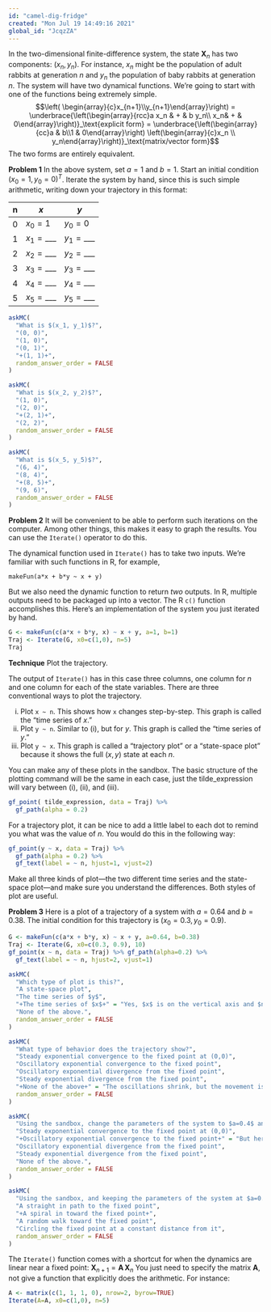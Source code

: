 ```yaml
---
id: "camel-dig-fridge"
created: "Mon Jul 19 14:49:16 2021"
global_id: "JcqzZA"
---
```


In the two-dimensional finite-difference system, the state ${\mathbf X}_n$ has two components: $(x_n, y_n)$. For instance, $x_n$ might be the population of adult rabbits at generation $n$ and $y_n$ the population of baby rabbits at generation $n$.  The system will have two dynamical functions. We're going to start with one of the functions being extremely simple.
$$\left( \begin{array}{c}x_{n+1}\\y_{n+1}\end{array}\right) = \underbrace{\left(\begin{array}{rcc}a x_n & + & b y_n\\ x_n& + & 0\end{array}\right)}_\text{explicit form} = \underbrace{\left(\begin{array}{cc}a & b\\1 & 0\end{array}\right) 
\left(\begin{array}{c}x_n \\ y_n\end{array}\right)}_\text{matrix/vector form}$$
The two forms are entirely equivalent. 

**Problem 1** In the above system, set $a=1$ and $b=1$. Start an initial condition $(x_0=1, y_0 = 0)^T$. Iterate the system by hand, since this is such simple arithmetic, writing down your trajectory in this format:

n | $x$ | $y$
--|-----|-----
0 | $x_0 = 1$ | $y_0 = 0$
1 | $x_1 = \_\_\_$ | $y_1 = \_\_\_$
2 | $x_2 = \_\_\_$ | $y_2 = \_\_\_$
3 | $x_3 = \_\_\_$ | $y_3 = \_\_\_$
4 | $x_4 = \_\_\_$ | $y_4 = \_\_\_$
5 | $x_5 = \_\_\_$ | $y_5 = \_\_\_$

```r
askMC(
  "What is $(x_1, y_1)$?",
  "(0, 0)",
  "(1, 0)",
  "(0, 1)",
  "+(1, 1)+",
  random_answer_order = FALSE
)
```

```r
askMC(
  "What is $(x_2, y_2)$?",
  "(1, 0)",
  "(2, 0)",
  "+(2, 1)+",
  "(2, 2)",
  random_answer_order = FALSE
)
```

```r
askMC(
  "What is $(x_5, y_5)$?",
  "(6, 4)",
  "(8, 4)",
  "+(8, 5)+",
  "(9, 6)",
  random_answer_order = FALSE
)
```

**Problem 2** It will be convenient to be able to perform such iterations on the computer. Among other things, this makes it easy to graph the results. You can use the `Iterate()` operator to do this. 

The dynamical function used in `Iterate()` has to take two inputs. We're familiar with such functions in R, for example, 

`makeFun(a*x + b*y ~ x + y)`

But we also need the dynamic function to return *two* outputs. In R, multiple outputs need to be packaged up into a vector. The R `c()` function accomplishes this. Here's an implementation of the system you just iterated by hand.

```r
G <- makeFun(c(a*x + b*y, x) ~ x + y, a=1, b=1)
Traj <- Iterate(G, x0=c(1,0), n=5)
Traj

```


**Technique** Plot the trajectory.

The output of `Iterate()` has in this case three columns, one column for $n$ and one column for each of the state variables. There are three conventional ways to plot the trajectory.

i. Plot `x ~ n`. This shows how `x` changes step-by-step. This graph is called the "time series of $x$."
ii. Plot `y ~ n`. Similar to (i), but for $y$. This graph is called the "time series of $y$."
iii. Plot `y ~ x`.  This graph is called a "trajectory plot" or a "state-space plot" because it shows the full $(x,y)$ state at each $n$. 

You can make any of these plots in the sandbox. The basic structure of the plotting command will be the same in each case, just the tilde_expression will vary between (i), (ii), and (iii).

```r
gf_point( tilde_expression, data = Traj) %>%
  gf_path(alpha = 0.2)
```

For a trajectory plot, it can be nice to add a little label to each dot to remind you what was the value of $n$. You would do this in the following way:

```r
gf_point(y ~ x, data = Traj) %>%
  gf_path(alpha = 0.2) %>%
  gf_text(label = ~ n, hjust=1, vjust=2)
```

Make all three kinds of plot---the two different time series and the state-space plot---and make sure you understand the differences. Both styles of plot are useful.

**Problem 3** Here is a plot of a trajectory of a system with $a=0.64$ and $b=0.38$. The initial condition for this trajectory is $(x_0 = 0.3, y_0 = 0.9)$. 

```r
G <- makeFun(c(a*x + b*y, x) ~ x + y, a=0.64, b=0.38)
Traj <- Iterate(G, x0=c(0.3, 0.9), 10)
gf_point(x ~ n, data = Traj) %>% gf_path(alpha=0.2) %>%
  gf_text(label = ~ n, hjust=2, vjust=1)
```

```r
askMC(
  "Which type of plot is this?",
  "A state-space plot",
  "The time series of $y$",
  "+The time series of $x$+" = "Yes, $x$ is on the vertical axis and $n$ on the horizontal axis.",
  "None of the above.",
  random_answer_order = FALSE
)
```

```r
askMC(
  "What type of behavior does the trajectory show?",
  "Steady exponential convergence to the fixed point at (0,0)",
  "Oscillatory exponential convergence to the fixed point",
  "Oscillatory exponential divergence from the fixed point",
  "Steady exponential divergence from the fixed point",
  "+None of the above+" = "The oscillations shrink, but the movement is **away** from the fixed point.",
  random_answer_order = FALSE
)
```

```r
askMC(
  "Using the sandbox, change the parameters of the system to $a=0.4$ and $b=-0.28$. What kind of behavior does the time series of $x$ show?",
  "Steady exponential convergence to the fixed point at (0,0)",
  "+Oscillatory exponential convergence to the fixed point+" = "But here the oscillation has a longer period than we have seen before.",
  "Oscillatory exponential divergence from the fixed point",
  "Steady exponential divergence from the fixed point",
  "None of the above.",
  random_answer_order = FALSE
)
```

```r
askMC(
  "Using the sandbox, and keeping the parameters of the system at $a=0.4$ and $b=-0.28$, make a state-space plot of the trajectory. What's the pattern seen in the state-space plot?",
  "A straight in path to the fixed point",
  "+A spiral in toward the fixed point+",
  "A random walk toward the fixed point",
  "Circling the fixed point at a constant distance from it",
  random_answer_order = FALSE
)
```

The `Iterate()` function comes with a shortcut for when the dynamics are linear near a fixed point: ${\mathbf X}_{n+1} = {\mathbf A}\, {\mathbf X}_n$ You just need to specify the matrix ${\mathbf A}$, not give a function that explicitly does the arithmetic. For instance:

```r
A <- matrix(c(1, 1, 1, 0), nrow=2, byrow=TRUE)
Iterate(A=A, x0=c(1,0), n=5)
```

